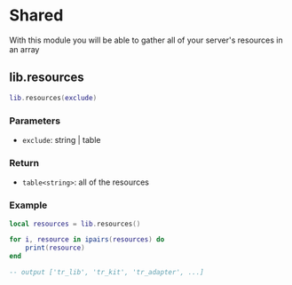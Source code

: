 # Shared

With this module you will be able to gather all of your server's resources in an array

## lib.resources

```lua
lib.resources(exclude)
```

### Parameters
* `exclude`: string | table<string>

### Return
* `table<string>`: all of the resources

### Example

```lua
local resources = lib.resources()

for i, resource in ipairs(resources) do
    print(resource)
end

-- output ['tr_lib', 'tr_kit', 'tr_adapter', ...]
```